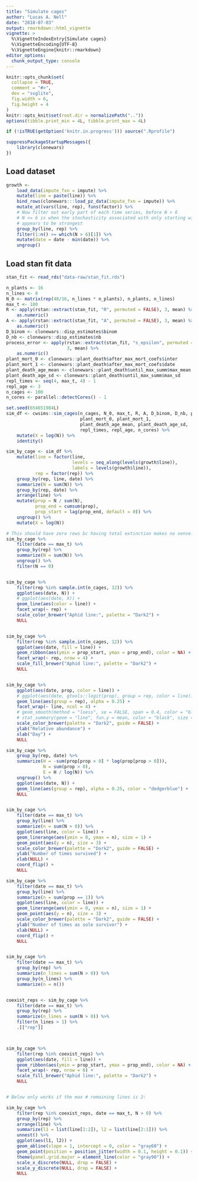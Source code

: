```yaml
---
title: "Simulate cages"
author: "Lucas A. Nell"
date: "2018-07-03"
output: rmarkdown::html_vignette
vignette: >
  %\VignetteIndexEntry{Simulate cages}
  %\VignetteEncoding{UTF-8}
  %\VignetteEngine{knitr::rmarkdown}
editor_options: 
  chunk_output_type: console
---
```


```r
knitr::opts_chunk$set(
  collapse = TRUE,
  comment = "#>",
  dev = "svglite", 
  fig.width = 6,
  fig.height = 4
)
knitr::opts_knit$set(root.dir = normalizePath(".."))
options(tibble.print_min = 4L, tibble.print_max = 4L)
```
```r
if (!isTRUE(getOption('knitr.in.progress'))) source(".Rprofile")
```

```r
suppressPackageStartupMessages({
    library(clonewars)
})
```


## Load dataset

```r
growth <- 
    load_data(impute_fxn = impute) %>%
    mutate(line = paste(line)) %>% 
    bind_rows(clonewars:::load_pz_data(impute_fxn = impute)) %>% 
    mutate_at(vars(line, rep), funs(factor)) %>% 
    # Now filter out early part of each time series, before N > 6
    # N <= 6 is when the stochasticity associated with only starting with 2 adults
    # appears to be strongest
    group_by(line, rep) %>% 
    filter(1:n() >= which(N > 6)[1]) %>%
    mutate(date = date - min(date)) %>%
    ungroup()
```


## Load stan fit data

```r
stan_fit <- read_rds("data-raw/stan_fit.rds")
```



```r
n_plants <- 16
n_lines <- 8
N_0 <- matrix(rep(48/16, n_lines * n_plants), n_plants, n_lines)
max_t <- 180
R <- apply(rstan::extract(stan_fit, "R", permuted = FALSE), 3, mean) %>%
    as.numeric()
A <- apply(rstan::extract(stan_fit, "A", permuted = FALSE), 3, mean) %>%
    as.numeric()
D_binom <- clonewars::disp_estimates$binom
D_nb <- clonewars::disp_estimates$nb
process_error <- apply(rstan::extract(stan_fit, "s_epsilon", permuted = FALSE), 
                       3, mean) %>%
    as.numeric()
plant_mort_0 <- clonewars::plant_death$after_max_mort_coefs$inter
plant_mort_1 <- clonewars::plant_death$after_max_mort_coefs$date
plant_death_age_mean <- clonewars::plant_death$until_max_summ$max_mean
plant_death_age_sd <- clonewars::plant_death$until_max_summ$max_sd
repl_times <- seq(4, max_t, 4) - 1
repl_age <- 3
n_cages <- 100
n_cores <- parallel::detectCores() - 1
```


```r
set.seed(654651984L)
sim_df <- cwsims::sim_cages(n_cages, N_0, max_t, R, A, D_binom, D_nb, process_error,
                            plant_mort_0, plant_mort_1,
                            plant_death_age_mean, plant_death_age_sd,
                            repl_times, repl_age, n_cores) %>% 
    mutate(X = log(N)) %>%
    identity()

sim_by_cage <- sim_df %>%
    mutate(line = factor(line,
                         levels = seq_along(levels(growth$line)),
                         labels = levels(growth$line)),
           rep = factor(rep)) %>% 
    group_by(rep, line, date) %>% 
    summarize(N = sum(N)) %>% 
    group_by(rep, date) %>% 
    arrange(line) %>% 
    mutate(prop = N / sum(N),
           prop_end = cumsum(prop),
           prop_start = lag(prop_end, default = 0)) %>%
    ungroup() %>% 
    mutate(X = log(N))
```


```r

# This should have zero rows bc having total extinction makes no sense:
sim_by_cage %>% 
    filter(date == max_t) %>% 
    group_by(rep) %>% 
    summarize(N = sum(N)) %>% 
    ungroup() %>% 
    filter(N == 0)


sim_by_cage %>% 
    filter(rep %in% sample.int(n_cages, 12)) %>% 
    ggplot(aes(date, N)) +
    # ggplot(aes(date, X)) +
    geom_line(aes(color = line)) +
    facet_wrap(~ rep) +
    scale_color_brewer("Aphid line:", palette = "Dark2") +
    NULL


sim_by_cage %>% 
    filter(rep %in% sample.int(n_cages, 12)) %>% 
    ggplot(aes(date, fill = line)) +
    geom_ribbon(aes(ymin = prop_start, ymax = prop_end), color = NA) +
    facet_wrap(~ rep, nrow = 4) +
    scale_fill_brewer("Aphid line:", palette = "Dark2") +
    NULL


sim_by_cage %>% 
    ggplot(aes(date, prop, color = line)) +
    # ggplot(aes(date, gtools::logit(prop), group = rep, color = line)) +
    geom_line(aes(group = rep), alpha = 0.25) +
    facet_wrap(~ line, ncol = 4) +
    # geom_smooth(method = "loess", se = FALSE, span = 0.4, color = "black", linetype = 2) +
    # stat_summary(geom = "line", fun.y = mean, color = "black", size = 0.5) +
    scale_color_brewer(palette = "Dark2", guide = FALSE) +
    ylab("Relative abundance") +
    xlab("Day") +
    NULL

sim_by_cage %>%
    group_by(rep, date) %>% 
    summarize(H = -sum(prop[prop > 0] * log(prop[prop > 0])),
              N = sum(prop > 0),
              E = H / log(N)) %>% 
    ungroup() %>% 
    ggplot(aes(date, N)) +
    geom_line(aes(group = rep), alpha = 0.25, color = "dodgerblue") +
    NULL


sim_by_cage %>% 
    filter(date == max_t) %>% 
    group_by(line) %>% 
    summarize(n = sum(N > 0)) %>% 
    ggplot(aes(line, color = line)) +
    geom_linerange(aes(ymin = 0, ymax = n), size = 1) +
    geom_point(aes(y = n), size = 3) +
    scale_color_brewer(palette = "Dark2", guide = FALSE) +
    ylab("Number of times survived") +
    xlab(NULL) +
    coord_flip() +
    NULL

sim_by_cage %>% 
    filter(date == max_t) %>% 
    group_by(line) %>% 
    summarize(n = sum(prop == 1)) %>% 
    ggplot(aes(line, color = line)) +
    geom_linerange(aes(ymin = 0, ymax = n), size = 1) +
    geom_point(aes(y = n), size = 3) +
    scale_color_brewer(palette = "Dark2", guide = FALSE) +
    ylab("Number of times as sole survivor") +
    xlab(NULL) +
    coord_flip() +
    NULL


sim_by_cage %>% 
    filter(date == max_t) %>% 
    group_by(rep) %>% 
    summarize(n_lines = sum(N > 0)) %>% 
    group_by(n_lines) %>% 
    summarize(n = n())


coexist_reps <- sim_by_cage %>% 
    filter(date == max_t) %>% 
    group_by(rep) %>% 
    summarize(n_lines = sum(N > 0)) %>% 
    filter(n_lines > 1) %>% 
    .[["rep"]]



sim_by_cage %>% 
    filter(rep %in% coexist_reps) %>% 
    ggplot(aes(date, fill = line)) +
    geom_ribbon(aes(ymin = prop_start, ymax = prop_end), color = NA) +
    facet_wrap(~ rep, nrow = 6) +
    scale_fill_brewer("Aphid line:", palette = "Dark2") +
    NULL


# Below only works if the max # remaining lines is 2:

sim_by_cage %>% 
    filter(rep %in% coexist_reps, date == max_t, N > 0) %>% 
    group_by(rep) %>% 
    arrange(line) %>% 
    summarize(l1 = list(line[1:2]), l2 = list(line[2:1])) %>% 
    unnest() %>% 
    ggplot(aes(l1, l2)) +
    geom_abline(slope = 1, intercept = 0, color = "gray60") +
    geom_point(position = position_jitter(width = 0.1, height = 0.1)) +
    theme(panel.grid.major = element_line(color = "gray90")) +
    scale_x_discrete(NULL, drop = FALSE) +
    scale_y_discrete(NULL, drop = FALSE) +
    NULL

```

